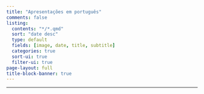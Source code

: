 ```yaml
---
title: "Apresentações em português"
comments: false
listing:
  contents: "*/*.qmd"
  sort: "date desc"
  type: default
  fields: [image, date, title, subtitle]  
  categories: true
  sort-ui: true
  filter-ui: true
page-layout: full
title-block-banner: true
---
```


------------------------------------------------------------------------


